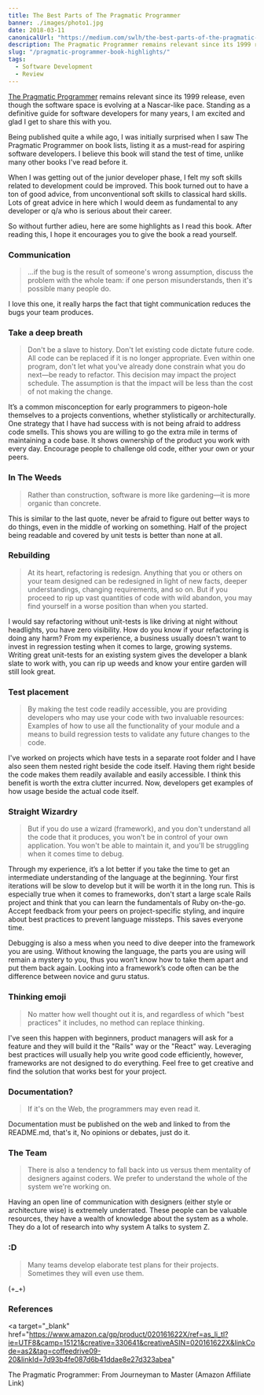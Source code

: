 ```yaml
---
title: The Best Parts of The Pragmatic Programmer
banner: ./images/photo1.jpg
date: 2018-03-11
canonicalUrl: "https://medium.com/swlh/the-best-parts-of-the-pragmatic-programmer-86588f9e0573"
description: The Pragmatic Programmer remains relevant since its 1999 release.
slug: "/pragmatic-programmer-book-highlights/"
tags:
  - Software Development
  - Review
---
```


[The Pragmatic Programmer](https://www.amazon.ca/gp/product/020161622X/ref=as_li_tl?ie=UTF8&camp=15121&creative=330641&creativeASIN=020161622X&linkCode=as2&tag=coffeedrive09-20&linkId=7d93b4fe087d6b41ddae8e27d323abea) remains relevant since its 1999 release, even though the software space is evolving at a Nascar-like pace. Standing as a definitive guide for software developers for many years, I am excited and glad I get to share this with you.

Being published quite a while ago, I was initially surprised when I saw The Pragmatic Programmer on book lists, listing it as a must-read for aspiring software developers. I believe this book will stand the test of time, unlike many other books I've read before it.

When I was getting out of the junior developer phase, I felt my soft skills related to development could be improved. This book turned out to have a ton of good advice, from unconventional soft skills to classical hard skills. Lots of great advice in here which I would deem as fundamental to any developer or q/a who is serious about their career.

So without further adieu, here are some highlights as I read this book. After reading this, I hope it encourages you to give the book a read yourself.

### Communication

> ...if the bug is the result of someone's wrong assumption, discuss the problem with the whole team: if one person misunderstands, then it's possible many people do.

I love this one, it really harps the fact that tight communication reduces the bugs your team produces.

### Take a deep breath

> Don't be a slave to history. Don't let existing code dictate future code. All code can be replaced if it is no longer appropriate. Even within one program, don't let what you've already done constrain what you do next—be ready to refactor. This decision may impact the project schedule. The assumption is that the impact will be less than the cost of not making the change.

It’s a common misconception for early programmers to pigeon-hole themselves to a projects conventions, whether stylistically or architecturally. One strategy that I have had success with is not being afraid to address code smells. This shows you are willing to go the extra mile in terms of maintaining a code base. It shows ownership of the product you work with every day. Encourage people to challenge old code, either your own or your peers.

### In The Weeds

> Rather than construction, software is more like gardening—it is more organic than concrete.

This is similar to the last quote, never be afraid to figure out better ways to do things, even in the middle of working on something. Half of the project being readable and covered by unit tests is better than none at all.

### Rebuilding

> At its heart, refactoring is redesign. Anything that you or others on your team designed can be redesigned in light of new facts, deeper understandings, changing requirements, and so on. But if you proceed to rip up vast quantities of code with wild abandon, you may find yourself in a worse position than when you started.

I would say refactoring without unit-tests is like driving at night without headlights, you have zero visibility. How do you know if your refactoring is doing any harm? From my experience, a business usually doesn't want to invest in regression testing when it comes to large, growing systems. Writing great unit-tests for an existing system gives the developer a blank slate to work with, you can rip up weeds and know your entire garden will still look great.

### Test placement

> By making the test code readily accessible, you are providing developers who may use your code with two invaluable resources: Examples of how to use all the functionality of your module and a means to build regression tests to validate any future changes to the code.

I've worked on projects which have tests in a separate root folder and I have also seen them nested right beside the code itself. Having them right beside the code makes them readily available and easily accessible. I think this benefit is worth the extra clutter
incurred. Now, developers get examples of how usage beside the actual code itself.

### Straight Wizardry

> But if you do use a wizard (framework), and you don't understand all the code that it produces, you won't be in control of your own application. You won't be able to maintain it, and you'll be struggling when it comes time to debug.

Through my experience, it’s a lot better if you take the time to get an intermediate understanding of the language at the beginning. Your first iterations will be slow to develop but it will be worth it in the long run. This is especially true when it comes to frameworks, don't start a large scale Rails project
and think that you can learn the fundamentals of Ruby on-the-go. Accept feedback from your peers on project-specific styling, and inquire about best practices to prevent language missteps. This saves everyone time.

Debugging is also a mess when you need to dive deeper into the framework you are using.
Without knowing the language, the parts you are using will remain a mystery to you, thus you won’t know how to take them apart and put them back again. Looking into a framework’s code often can be the difference between novice and guru status.

### Thinking emoji

> No matter how well thought out it is, and regardless of which "best practices" it includes, no method can replace thinking.

I've seen this happen with beginners, product managers will ask for a feature and they will build it the "Rails" way or the "React" way. Leveraging best practices will usually help you write good code efficiently, however, frameworks are not designed to do everything. Feel free to get creative and find the solution that works best for your project.

### Documentation?

> If it's on the Web, the programmers may even read it.

Documentation must be published on the web and linked to from the README.md, that's it, No opinions or debates, just do it.

### The Team

> There is also a tendency to fall back into us versus them mentality of designers against coders. We prefer to understand the whole of the system we're working on.

Having an open line of communication with designers (either style or architecture wise) is extremely underrated. These people can be valuable resources, they have a wealth of knowledge about the system as a whole. They do a lot of research into why system A talks to system Z.

### :D

> Many teams develop elaborate test plans for their projects. Sometimes they will even use them.

(+\_+)

### References

<a
  target="_blank"
  href="https://www.amazon.ca/gp/product/020161622X/ref=as_li_tl?ie=UTF8&camp=15121&creative=330641&creativeASIN=020161622X&linkCode=as2&tag=coffeedrive09-20&linkId=7d93b4fe087d6b41ddae8e27d323abea"
>
  The Pragmatic Programmer: From Journeyman to Master (Amazon Affiliate Link)
</a>
<img
  src="//ir-ca.amazon-adsystem.com/e/ir?t=coffeedrive09-20&l=am2&o=15&a=B003GCTQAE"
  width="1"
  height="1"
  border="0"
  alt=""
  style="border:none !important; margin:0px !important;"
/>
